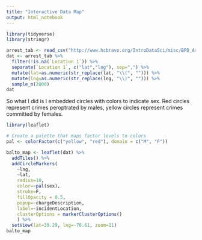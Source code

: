 ```yaml
---
title: "Interactive Data Map"
output: html_notebook
---
```


```r
library(tidyverse)
library(stringr)

arrest_tab <- read_csv("http://www.hcbravo.org/IntroDataSci/misc/BPD_Arrests.csv")
dat <- arrest_tab %>% 
  filter(!is.na(`Location 1`)) %>%
  separate(`Location 1`, c("lat","lng"), sep=",") %>%
  mutate(lat=as.numeric(str_replace(lat, "\\(", ""))) %>%
  mutate(lng=as.numeric(str_replace(lng, "\\)", ""))) %>%
  sample_n(2000)
dat
```

So what I did is I embedded circles with colors to indicate sex. Red circles represent crimes
peroptrated by males, yellow circles represent crimes committed by females.

```r
library(leaflet)

# Create a palette that maps factor levels to colors
pal <- colorFactor(c("yellow", "red"), domain = c("M", "F"))

balto_map <- leaflet(dat) %>%
  addTiles() %>%
  addCircleMarkers(
    ~lng, 
    ~lat, 
    radius=10,
    color=~pal(sex),
    stroke=F,
    fillOpacity = 0.5,
    popup=~chargeDescription, 
    label=~incidentLocation,
    clusterOptions = markerClusterOptions()
    ) %>% 
  setView(lat=39.29, lng=-76.61, zoom=11)
balto_map
```
